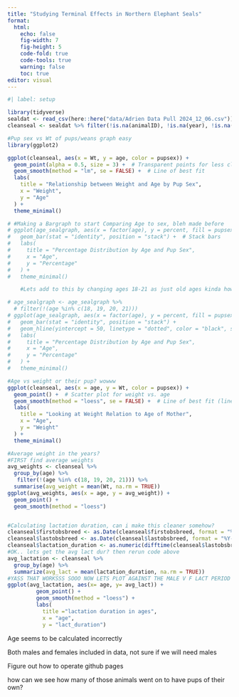 ```yaml
---
title: "Studying Terminal Effects in Northern Elephant Seals"
format:
  html:
    echo: false
    fig-width: 7
    fig-height: 5
    code-fold: true
    code-tools: true
    warning: false
    toc: true
editor: visual
---
```


```r
#| label: setup

library(tidyverse)
sealdat <- read_csv(here::here("data/Adrien Data Pull 2024_12_06.csv"))
cleanseal <- sealdat %>% filter(!is.na(animalID), !is.na(year), !is.na(observed), !is.na(tagsex), !is.na(firstobsbreed), !is.na(lastobsbreed), !is.na(calyear), !is.na(firstobsbreeddoy), !is.na(pupID), !is.na(pupsex), !is.na(yearborn), !is.na(age), !is.na(Wt)) #Clears out all the NA's from the sealdat set to have easier to understand data... less intimidating

#Pup sex vs Wt of pups/weans graph easy
library(ggplot2)

ggplot(cleanseal, aes(x = Wt, y = age, color = pupsex)) +
  geom_point(alpha = 0.5, size = 3) +  # Transparent points for less clutter
  geom_smooth(method = "lm", se = FALSE) +  # Line of best fit 
  labs(
    title = "Relationship between Weight and Age by Pup Sex",
    x = "Weight",
    y = "Age"
  ) +
  theme_minimal()

# #Making a Bargraph to start Comparing Age to sex, bleh made before
# ggplot(age_sealgraph, aes(x = factor(age), y = percent, fill = pupsex)) +
#   geom_bar(stat = "identity", position = "stack") +  # Stack bars
#   labs(
#     title = "Percentage Distribution by Age and Pup Sex",
#     x = "Age",
#     y = "Percentage"
#   ) +
#   theme_minimal()

    #Lets add to this by changing ages 18-21 as just old ages kinda how we did for age paper 

# age_sealgraph <- age_sealgraph %>% 
  # filter(!(age %in% c(18, 19, 20, 21)))
# ggplot(age_sealgraph, aes(x = factor(age), y = percent, fill = pupsex)) +
#   geom_bar(stat = "identity", position = "stack") +
#   geom_hline(yintercept = 50, linetype = "dotted", color = "black", size = 1) +
#   labs(
#     title = "Percentage Distribution by Age and Pup Sex",
#     x = "Age",
#     y = "Percentage"
#   ) +
#   theme_minimal()

#Age vs weight or their pup? wowww
ggplot(cleanseal, aes(x = age, y = Wt, color = pupsex)) +
  geom_point() +  # Scatter plot for weight vs. age
  geom_smooth(method = "loess", se = FALSE) +  # Line of best fit (linear regression)
  labs(
    title = "Looking at Weight Relation to Age of Mother",
    x = "Age", 
    y = "Weight"
  ) +
  theme_minimal()

#Average weight in the years? 
#FIRST find average weights
avg_weights <- cleanseal %>%
  group_by(age) %>%
   filter(!(age %in% c(18, 19, 20, 21))) %>%
  summarise(avg_weight = mean(Wt, na.rm = TRUE))
ggplot(avg_weights, aes(x = age, y = avg_weight)) +
  geom_point() +
  geom_smooth(method = "loess")


#Calculating lactation duration, can i make this cleaner somehow? 
cleanseal$firstobsbreed <- as.Date(cleanseal$firstobsbreed, format = "%Y-%m-%d")
cleanseal$lastobsbreed <- as.Date(cleanseal$lastobsbreed, format = "%Y-%m-%d")
cleanseal$lactation_duration <- as.numeric(difftime(cleanseal$lastobsbreed, cleanseal$firstobsbreed, units = "days"))
#OK.. lets get the avg lact dur? then rerun code above
avg_lactation <- cleanseal %>%
  group_by(age) %>%
  summarize(avg_lact = mean(lactation_duration, na.rm = TRUE))
#YASS THAT WORKSSS SOOO NOW LETS PLOT AGAINST THE MALE V F LACT PERIOD FOR AGES IN LAST YEARS OF LIFE 
ggplot(avg_lactation, aes(x= age, y= avg_lact)) +
         geom_point() +
         geom_smooth(method = "loess") +
         labs(
           title ="lactation duration in ages",
           x = "age", 
           y = "lact_duration")

```

Age seems to be calculated incorrectly

Both males and females included in data, not sure if we will need males

Figure out how to operate github pages

how can we see how many of those animals went on to have pups of their own?
